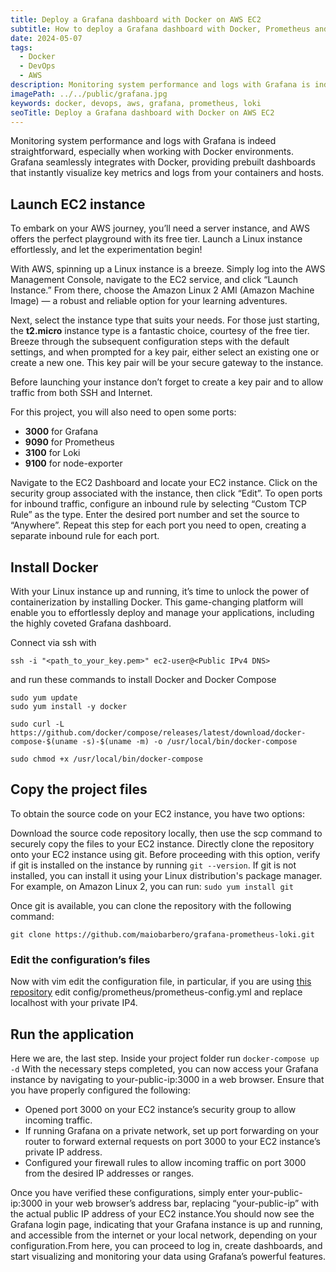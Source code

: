 ```yaml
---
title: Deploy a Grafana dashboard with Docker on AWS EC2
subtitle: How to deploy a Grafana dashboard with Docker, Prometheus and Loki
date: 2024-05-07
tags:
  - Docker
  - DevOps
  - AWS
description: Monitoring system performance and logs with Grafana is indeed straightforward, especially when working with Docker environments.
imagePath: ../../public/grafana.jpg
keywords: docker, devops, aws, grafana, prometheus, loki
seoTitle: Deploy a Grafana dashboard with Docker on AWS EC2
---
```


Monitoring system performance and logs with Grafana is indeed straightforward, especially when working with Docker environments. Grafana seamlessly integrates with Docker, providing prebuilt dashboards that instantly visualize key metrics and logs from your containers and hosts.

## Launch EC2 instance
To embark on your AWS journey, you’ll need a server instance, and AWS offers the perfect playground with its free tier. Launch a Linux instance effortlessly, and let the experimentation begin!

With AWS, spinning up a Linux instance is a breeze. Simply log into the AWS Management Console, navigate to the EC2 service, and click “Launch Instance.” From there, choose the Amazon Linux 2 AMI (Amazon Machine Image) — a robust and reliable option for your learning adventures.

Next, select the instance type that suits your needs. For those just starting, the **t2.micro** instance type is a fantastic choice, courtesy of the free tier. Breeze through the subsequent configuration steps with the default settings, and when prompted for a key pair, either select an existing one or create a new one. This key pair will be your secure gateway to the instance.

Before launching your instance don’t forget to create a key pair and to allow traffic from both SSH and Internet.

For this project, you will also need to open some ports:
- **3000** for Grafana
- **9090** for Prometheus
- **3100** for Loki
- **9100** for node-exporter

Navigate to the EC2 Dashboard and locate your EC2 instance. Click on the security group associated with the instance, then click “Edit”. To open ports for inbound traffic, configure an inbound rule by selecting “Custom TCP Rule” as the type. Enter the desired port number and set the source to “Anywhere”. Repeat this step for each port you need to open, creating a separate inbound rule for each port.

## Install Docker
With your Linux instance up and running, it’s time to unlock the power of containerization by installing Docker.
This game-changing platform will enable you to effortlessly deploy and manage your applications, including the highly coveted Grafana dashboard.

Connect via ssh with

`ssh -i "<path_to_your_key.pem>" ec2-user@<Public IPv4 DNS>`

and run these commands to install Docker and Docker Compose

```
sudo yum update
sudo yum install -y docker

sudo curl -L https://github.com/docker/compose/releases/latest/download/docker-compose-$(uname -s)-$(uname -m) -o /usr/local/bin/docker-compose

sudo chmod +x /usr/local/bin/docker-compose
```

## Copy the project files
To obtain the source code on your EC2 instance, you have two options:

Download the source code repository locally, then use the scp command to securely copy the files to your EC2 instance.
Directly clone the repository onto your EC2 instance using git. Before proceeding with this option, verify if git is installed on the instance by running `git --version`.
If git is not installed, you can install it using your Linux distribution's package manager.
For example, on Amazon Linux 2, you can run: `sudo yum install git`

Once git is available, you can clone the repository with the following command:

`git clone https://github.com/maiobarbero/grafana-prometheus-loki.git`

### Edit the configuration’s files
Now with vim edit the configuration file, in particular, if you are using [this repository](https://github.com/maiobarbero/grafana-prometheus-loki) edit config/prometheus/prometheus-config.yml and replace localhost with your private IP4.

## Run the application
Here we are, the last step. Inside your project folder run `docker-compose up -d`
With the necessary steps completed, you can now access your Grafana instance by navigating to your-public-ip:3000 in a web browser.
Ensure that you have properly configured the following:

- Opened port 3000 on your EC2 instance’s security group to allow incoming traffic.
- If running Grafana on a private network, set up port forwarding on your router to forward external requests on port 3000 to your EC2 instance’s private IP address.
- Configured your firewall rules to allow incoming traffic on port 3000 from the desired IP addresses or ranges.

Once you have verified these configurations, simply enter your-public-ip:3000 in your web browser’s address bar, replacing “your-public-ip” with the actual public IP address of your EC2 instance.You should now see the Grafana login page, indicating that your Grafana instance is up and running, and accessible from the internet or your local network, depending on your configuration.From here, you can proceed to log in, create dashboards, and start visualizing and monitoring your data using Grafana’s powerful features.
